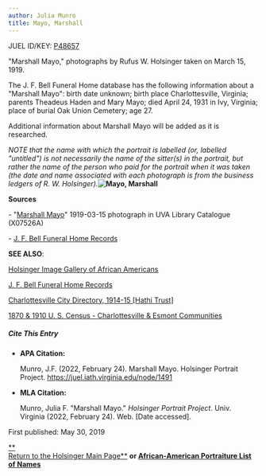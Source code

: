 ```yaml
---
author: Julia Munro
title: Mayo, Marshall
---
```

JUEL ID/KEY: [P48657](http://juel.iath.virginia.edu/public_person?person=48657 "P48657")

"Marshall Mayo," photographs by Rufus W. Holsinger taken on March 15, 1919.  
  
The J. F. Bell Funeral Home database has the following information about a "Marshall Mayo": birth date unknown; birth place Charlottesville, Virginia; parents Theadeus Haden and Mary Mayo; died April 24, 1931 in Ivy, Virginia; place of burial Oak Union Cemetery; age 27.    

Additional information about Marshall Mayo will be added as it is researched. 

_NOTE that the name with which the portrait is labelled (or, labelled "untitled") is not necessarily the name of the sitter(s) in the portrait, but rather the name of the person who paid for the portrait when it was taken (the date and name associated with each photograph is from the business ledgers of R. W. Holsinger)._**![Mayo, Marshall](https://iiif.lib.virginia.edu/iiif/uva-lib:1050739/full/1000,1337/0/default.jpg "Mayo, Marshall")**

**Sources**

\- "[Marshall Mayo](https://search.lib.virginia.edu/catalog/uva-lib:1050739#?c=0&m=0&s=0&cv=0&xywh=-1208%2C-1%2C5329%2C3951 "Mayo, Marshall")" 1919-03-15 photograph in UVA Library Catalogue (X07526A) 

\- [J. F. Bell Funeral Home Records](http://www2.vcdh.virginia.edu/afam/raceandplace/perl_scripts/last_names.html)  

**SEE ALSO**:

[Holsinger Image Gallery of African Americans](http://rwholsingerphotos.org/images.php "Holsinger Image Gallery of African Americans")

[J. F. Bell Funeral Home Records](http://www2.vcdh.virginia.edu/afam/raceandplace/perl_scripts/funeral_search.html "J. F. Bell Funeral Home Database")

[Charlottesville City Directory, 1914-15 \[Hathi Trust\]](https://catalog.hathitrust.org/Record/101954103 "Charlottesville City Directory, 1914-15") 

[1870 & 1910 U. S. Census - Charlottesville & Esmont Communities](http://www2.vcdh.virginia.edu/afam/raceandplace/census/search_both.html "1870 & 1910 U. S. Census: Charlottesville and Esmont Communities")

##### **Cite This Entry**

*   **APA Citation:**
    
    Munro, J.F. (2022, February 24). Marshall Mayo. Holsinger Portrait Project. https://juel.iath.virginia.edu/node/1491
    
*   **MLA Citation:**
    
    Munro, Julia F. "Marshall Mayo." _Holsinger Portrait Project_. Univ. Virginia (2022, February 24). Web. \[Date accessed\].
    

  
First published: May 30, 2019     

[**  
Return to the Holsinger Main Page**](http://juel.iath.virginia.edu/node/980) **or [African-American Portraiture List of Names](http://juel.iath.virginia.edu/node/996)**